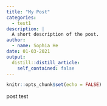```yaml
---
title: "My Post"
categories:
  - test1
description: |
  A short description of the post.
author:
  - name: Sophia He
date: 01-03-2021
output:
  distill::distill_article:
    self_contained: false
---
```



```r
knitr::opts_chunk$set(echo = FALSE)
```

post test

